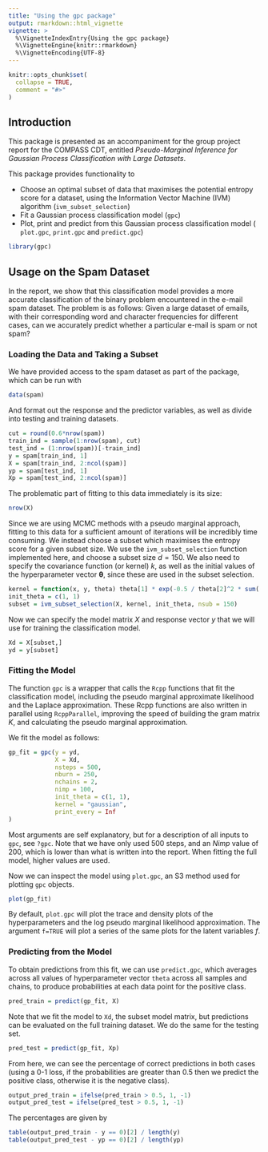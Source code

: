```yaml
---
title: "Using the gpc package"
output: rmarkdown::html_vignette
vignette: >
  %\VignetteIndexEntry{Using the gpc package}
  %\VignetteEngine{knitr::rmarkdown}
  %\VignetteEncoding{UTF-8}
---
```


```r
knitr::opts_chunk$set(
  collapse = TRUE,
  comment = "#>"
)
```

## Introduction

This package is presented as an accompaniment for the group project report for the COMPASS CDT, entitled *Pseudo-Marginal Inference for Gaussian Process Classification with Large Datasets*.

This package provides functionality to 

 - Choose an optimal subset of data that maximises the potential entropy score for a dataset, using the Information Vector Machine (IVM) algorithm (`ivm_subset_selection`)
 - Fit a Gaussian process classification model (`gpc`)
 - Plot, print and predict from this Gaussian process classification model ( `plot.gpc`, `print.gpc` and `predict.gpc`)

```r
library(gpc)
```
 
 
## Usage on the Spam Dataset

In the report, we show that this classification model provides a more accurate classification of the binary problem encountered in the e-mail spam dataset. The problem is as follows: Given a large dataset of emails, with their corresponding word and character frequencies for different cases, can we accurately predict whether a particular e-mail is spam or not spam?

### Loading the Data and Taking a Subset

We have provided access to the spam dataset as part of the package, which can be run with
```r
data(spam)
```
And format out the response and the predictor variables, as well as divide into testing and training datasets.
```r
cut = round(0.6*nrow(spam))
train_ind = sample(1:nrow(spam), cut)
test_ind = (1:nrow(spam))[-train_ind]
y = spam[train_ind, 1]
X = spam[train_ind, 2:ncol(spam)]
yp = spam[test_ind, 1]
Xp = spam[test_ind, 2:ncol(spam)]

```

The problematic part of fitting to this data immediately is its size:

```r
nrow(X)
```

Since we are using MCMC methods with a pseudo marginal approach, fitting to this data for a sufficient amount of iterations will be incredibly time consuming. We instead choose a subset which maximises the entropy score for a given subset size. We use the `ivm_subset_selection` function implemented here, and choose a subset size $d=150$. We also need to specify the covariance function (or kernel) $k$, as well as the initial values of the hyperparameter vector $\boldsymbol{\theta}$, since these are used in the subset selection.

```r
kernel = function(x, y, theta) theta[1] * exp(-0.5 / theta[2]^2 * sum((x - y)^2))
init_theta = c(1, 1)
subset = ivm_subset_selection(X, kernel, init_theta, nsub = 150)
```

Now we can specify the model matrix $X$ and response vector $y$ that we will use for training the classification model.

```r
Xd = X[subset,]
yd = y[subset]
```

### Fitting the Model

The function `gpc` is a wrapper that calls the `Rcpp` functions that fit the classification model, including the pseudo marginal approximate likelihood and the Laplace approximation. These Rcpp functions are also written in parallel using `RcppParallel`, improving the speed of building the gram matrix $K$, and calculating the pseudo marginal approximation.

We fit the model as follows:

```r
gp_fit = gpc(y = yd, 
             X = Xd, 
             nsteps = 500,
             nburn = 250,
             nchains = 2,
             nimp = 100, 
             init_theta = c(1, 1),
             kernel = "gaussian",
             print_every = Inf
)
```

Most arguments are self explanatory, but for a description of all inputs to `gpc`, see `?gpc`. Note that we have only used 500 steps, and an $Nimp$ value of 200, which is lower than what is written into the report. When fitting the full model, higher values are used.

Now we can inspect the model using `plot.gpc`, an S3 method used for plotting `gpc` objects.

```r
plot(gp_fit)
```
By default, `plot.gpc` will plot the trace and density plots of the hyperparameters and the log pseudo marginal likelihood approximation. The argument `f=TRUE` will plot a series of the same plots for the latent variables $f$.

### Predicting from the Model

To obtain predictions from this fit, we can use `predict.gpc`, which averages across all values of hyperparameter vector `theta` across all samples and chains, to produce probabilities at each data point for the positive class.

```r
pred_train = predict(gp_fit, X)
```

Note that we fit the model to `Xd`, the subset model matrix, but predictions can be evaluated on the full training dataset. We do the same for the testing set.

```r
pred_test = predict(gp_fit, Xp)
```

From here, we can see the percentage of correct predictions in both cases (using a 0-1 loss, if the probabilities are greater than 0.5 then we predict the positive class, otherwise it is the negative class).

```r
output_pred_train = ifelse(pred_train > 0.5, 1, -1)
output_pred_test = ifelse(pred_test > 0.5, 1, -1)
```

The percentages are given by 
```r
table(output_pred_train - y == 0)[2] / length(y)
table(output_pred_test - yp == 0)[2] / length(yp)
```












